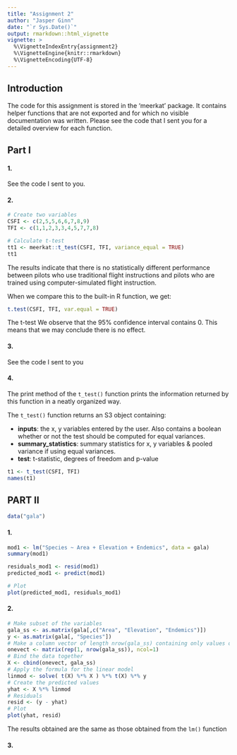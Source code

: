 ```yaml
---
title: "Assignment 2"
author: "Jasper Ginn"
date: "`r Sys.Date()`"
output: rmarkdown::html_vignette
vignette: >
  %\VignetteIndexEntry{assignment2}
  %\VignetteEngine{knitr::rmarkdown}
  %\VignetteEncoding{UTF-8}
---
```


## Introduction

The code for this assignment is stored in the 'meerkat' package. It contains helper functions that are not exported and for which no visible documentation was written. Please see the code that I sent you for a detailed overview for each function.

## Part I

#### 1.

See the code I sent to you.

#### 2. 

```r
# Create two variables
CSFI <- c(2,5,5,6,6,7,8,9)
TFI <- c(1,1,2,3,3,4,5,7,7,8)

# Calculate t-test
tt1 <- meerkat::t_test(CSFI, TFI, variance_equal = TRUE)
tt1
```

The results indicate that there is no statistically different performance between pilots who use traditional flight instructions and pilots who are trained using computer-simulated flight instruction.

When we compare this to the built-in R function, we get:

```r
t.test(CSFI, TFI, var.equal = TRUE)
```

The t-test We observe that the 95\% confidence interval contains $0$. This means that we may conclude there is no effect.

#### 3.

See the code I sent to you

#### 4.

The print method of the `t_test()` function prints the information returned by this function in a neatly organized way. 

The `t_test()` function returns an S3 object containing:

- **inputs**: the x, y variables entered by the user. Also contains a boolean whether or not the test should be computed for equal variances.
- **summary_statistics**: summary statistics for x, y variables & pooled variance if using equal variances.
- **test**: t-statistic, degrees of freedom and p-value

```r
t1 <- t_test(CSFI, TFI)
names(t1)
```

## PART II

```r
data("gala")
```

#### 1.

```r
mod1 <- lm("Species ~ Area + Elevation + Endemics", data = gala)
summary(mod1)
```

```r
residuals_mod1 <- resid(mod1)
predicted_mod1 <- predict(mod1)

# Plot
plot(predicted_mod1, residuals_mod1)
```

#### 2.

```r
# Make subset of the variables
gala_ss <- as.matrix(gala[,c("Area", "Elevation", "Endemics")])
y <- as.matrix(gala[, "Species"])
# Make a column vector of length nrow(gala_ss) containing only values of 1
onevect <- matrix(rep(1, nrow(gala_ss)), ncol=1)
# Bind the data together
X <- cbind(onevect, gala_ss)
# Apply the formula for the linear model
linmod <- solve( t(X) %*% X ) %*% t(X) %*% y
# Create the predicted values
yhat <- X %*% linmod
# Residuals
resid <- (y - yhat)
# Plot
plot(yhat, resid)
```

The results obtained are the same as those obtained from the `lm()` function

#### 3.
